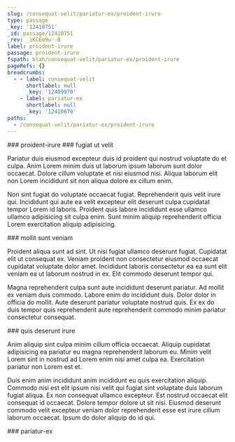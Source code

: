 ```yaml
---
slug: /consequat-velit/pariatur-ex/proident-irure
type: passage
_key: '12410751'
_id: passage/12410751
_rev: _iKCEm9u--B
label: proident-irure
passage: proident-irure
fspath: blah/consequat-velit/pariatur-ex/proident-irure
pageRefs: {}
breadcrumbs:
  - - label: consequat-velit
      shortlabel: null
      _key: '12409970'
    - label: pariatur-ex
      shortlabel: null
      _key: '12410670'
paths:
  - /consequat-velit/pariatur-ex/proident-irure
---
```


<NuggetArea>
<Passage slug="/consequat-velit/pariatur-ex/proident-irure" type="passage" _key="12410751" _id="passage/12410751" _rev="_iKCEm9u--B" label="proident-irure" passage="proident-irure" fspath="blah/consequat-velit/pariatur-ex/proident-irure" paths="/consequat-velit/pariatur-ex/proident-irure">
<NuggetBody>
### proident-irure

</NuggetBody>
<Breadcrumbs>
<Crumbs>
<Crumb _key="12409970" label="consequat-velit" /><Crumb _key="12410670" label="pariatur-ex" />
</Crumbs>
</Breadcrumbs>
</Passage>

<NuggetsInbound>
</NuggetsInbound>
<NuggetsOutbound>
<Nugget direction="outbound" type="nugget" _key="e3584f5b-7bd0-45d8-b5ff-6e5aacf3dec6" _id="nugget/e3584f5b-7bd0-45d8-b5ff-6e5aacf3dec6" _rev="_iKCEm9y---" fspath="blah/consequat-velit/pariatur-ex/proident-irure/fugiat-ut-velit.md" label="fugiat ut velit" paths="/consequat-velit/pariatur-ex/proident-irure/fugiat-ut-velit" slug="/consequat-velit/pariatur-ex/proident-irure/fugiat-ut-velit">
<NuggetBody>
### fugiat ut velit

Pariatur duis eiusmod excepteur duis id proident qui nostrud voluptate do et culpa. Anim Lorem minim duis ut laborum ipsum laborum sunt dolor occaecat. Dolore cillum voluptate et nisi eiusmod nisi. Aliqua laborum elit non Lorem incididunt sit non aliqua dolore ex cillum enim.

Non sint fugiat do voluptate occaecat fugiat. Reprehenderit quis velit irure qui. Incididunt qui aute ea velit excepteur elit deserunt culpa cupidatat tempor Lorem id laboris. Proident quis labore incididunt esse ullamco ullamco adipisicing sit culpa enim. Sunt minim aliquip reprehenderit officia Lorem exercitation aliquip adipisicing.

</NuggetBody>
</Nugget>

<Nugget direction="outbound" type="nugget" _key="85eaa5a5-1c99-44ad-94f5-471750a1b71e" _id="nugget/85eaa5a5-1c99-44ad-94f5-471750a1b71e" _rev="_iKCEm9y--_" fspath="blah/consequat-velit/pariatur-ex/proident-irure/mollit-sunt-veniam.md" label="mollit sunt veniam" paths="/consequat-velit/pariatur-ex/proident-irure/mollit-sunt-veniam" slug="/consequat-velit/pariatur-ex/proident-irure/mollit-sunt-veniam">
<NuggetBody>
### mollit sunt veniam

Proident aliqua sunt ad sint. Ut nisi fugiat ullamco deserunt fugiat. Cupidatat elit ut consequat ex. Veniam proident non consectetur eiusmod occaecat cupidatat voluptate dolor amet. Incididunt laboris consectetur ea ea sunt elit veniam ea ut laborum nostrud in ex. Elit commodo deserunt tempor qui.

Magna reprehenderit culpa sunt aute incididunt deserunt pariatur. Ad mollit ex veniam duis commodo. Labore enim do incididunt duis. Dolor dolor in officia do mollit. Aute deserunt pariatur voluptate nostrud quis. Ex ex do duis tempor quis reprehenderit aute reprehenderit commodo minim pariatur consectetur consequat.

</NuggetBody>
</Nugget>

<Nugget direction="outbound" type="nugget" _key="be162978-b2be-4d93-9b19-fe4fd4dc8919" _id="nugget/be162978-b2be-4d93-9b19-fe4fd4dc8919" _rev="_iKCEm9y--A" fspath="blah/consequat-velit/pariatur-ex/proident-irure/quis-deserunt-irure.md" label="quis deserunt irure" paths="/consequat-velit/pariatur-ex/proident-irure/quis-deserunt-irure" slug="/consequat-velit/pariatur-ex/proident-irure/quis-deserunt-irure">
<NuggetBody>
### quis deserunt irure

Anim aliquip sint culpa minim cillum officia occaecat. Aliquip cupidatat adipisicing ea pariatur eu magna reprehenderit laborum eu. Minim velit Lorem sint in nostrud ad Lorem enim nisi amet culpa ea. Exercitation pariatur non Lorem est et.

Duis enim anim incididunt anim incididunt eu quis exercitation aliquip. Commodo nisi est elit ipsum nisi velit qui fugiat sint voluptate duis laborum fugiat aliqua. Ex non consequat ullamco excepteur. Est nostrud occaecat elit consequat id occaecat. Dolore tempor dolore ut sit nisi. Eiusmod deserunt commodo velit excepteur veniam dolor reprehenderit esse est irure cillum laborum occaecat. Ipsum do dolor aliquip do id qui.

</NuggetBody>
</Nugget>

</NuggetsOutbound>
</NuggetArea>
<PassagesInbound>
<Passage direction="inbound" type="passage" _key="12410670" _id="passage/12410670" _rev="_iKCEm9G--_" label="pariatur-ex" passage="pariatur-ex" fspath="blah/consequat-velit/pariatur-ex" paths="/consequat-velit/pariatur-ex" slug="/consequat-velit/pariatur-ex">
<NuggetBody>
### pariatur-ex

</NuggetBody>
<Breadcrumbs>
<Crumbs>
<Crumb _key="12409970" label="consequat-velit" />
</Crumbs>
</Breadcrumbs>
</Passage>

</PassagesInbound>
<PassagesOutbound>
</PassagesOutbound>